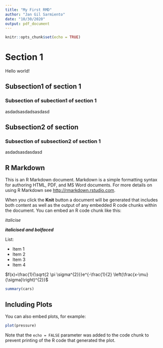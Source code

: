 ```yaml
---
title: "My First RMD"
author: "Jan Gil Sarmiento"
date: "10/30/2020"
output: pdf_document
---
```


```r
knitr::opts_chunk$set(echo = TRUE)
```

# Section 1

Hello world!

## Subsection1 of section 1

### Subsection of subection1 of section 1

asdadsasdadsasdasd

## Subsection2 of section

### Subsection of subsection2 of section 1

asdadsasdasdasd

## R Markdown

This is an R Markdown document. Markdown is a simple formatting syntax for authoring HTML, PDF, and MS Word documents. For more details on using R Markdown see <http://rmarkdown.rstudio.com>.

When you click the **Knit** button a document will be generated that includes both content as well as the output of any embedded R code chunks within the document. You can embed an R code chunk like this:

*italicise* 

***italicised and bolfaced***

List:

- Item 1  
- Item 2  
- Item 3  
- Item 4  

$f(x)=\frac{1}{\sqrt{2 \pi \sigma^{2}}}e^{-\frac{1}{2} \left(\frac{x-\mu}{\sigma}\right)^{2}}$

\textcolor{red}{this text is coloured red}



```r
summary(cars)
```

## Including Plots

You can also embed plots, for example:

```r
plot(pressure)
```

Note that the `echo = FALSE` parameter was added to the code chunk to prevent printing of the R code that generated the plot.
